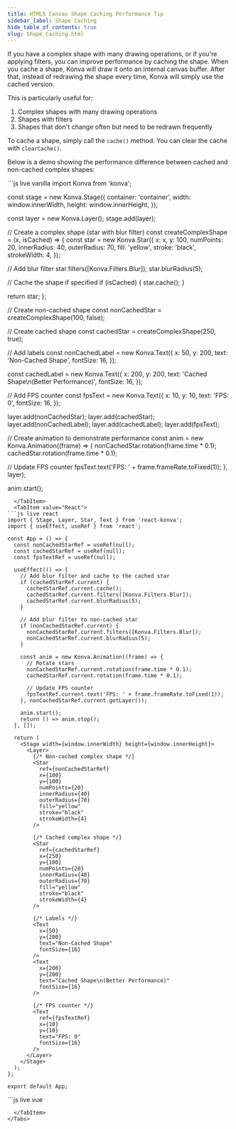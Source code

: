 ```yaml
---
title: HTML5 Canvas Shape Caching Performance Tip
sidebar_label: Shape Caching
hide_table_of_contents: true
slug: Shape_Caching.html
---
```


If you have a complex shape with many drawing operations, or if you're applying filters,
you can improve performance by caching the shape. When you cache a shape, Konva will draw
it onto an internal canvas buffer. After that, instead of redrawing the shape every time,
Konva will simply use the cached version.

This is particularly useful for:
1. Complex shapes with many drawing operations
2. Shapes with filters
3. Shapes that don't change often but need to be redrawn frequently

To cache a shape, simply call the `cache()` method. You can clear the cache with `clearCache()`.

Below is a demo showing the performance difference between cached and non-cached complex shapes:


<Tabs>
  <TabItem value="Vanilla" default>
```js live vanilla
import Konva from 'konva';

const stage = new Konva.Stage({
  container: 'container',
  width: window.innerWidth,
  height: window.innerHeight,
});

const layer = new Konva.Layer();
stage.add(layer);

// Create a complex shape (star with blur filter)
const createComplexShape = (x, isCached) => {
  const star = new Konva.Star({
    x: x,
    y: 100,
    numPoints: 20,
    innerRadius: 40,
    outerRadius: 70,
    fill: 'yellow',
    stroke: 'black',
    strokeWidth: 4,
  });

  // Add blur filter
  star.filters([Konva.Filters.Blur]);
  star.blurRadius(5);

  // Cache the shape if specified
  if (isCached) {
    star.cache();
  }

  return star;
};

// Create non-cached shape
const nonCachedStar = createComplexShape(100, false);

// Create cached shape
const cachedStar = createComplexShape(250, true);

// Add labels
const nonCachedLabel = new Konva.Text({
  x: 50,
  y: 200,
  text: 'Non-Cached Shape',
  fontSize: 16,
});

const cachedLabel = new Konva.Text({
  x: 200,
  y: 200,
  text: 'Cached Shape\n(Better Performance)',
  fontSize: 16,
});

// Add FPS counter
const fpsText = new Konva.Text({
  x: 10,
  y: 10,
  text: 'FPS: 0',
  fontSize: 16,
});

layer.add(nonCachedStar);
layer.add(cachedStar);
layer.add(nonCachedLabel);
layer.add(cachedLabel);
layer.add(fpsText);

// Create animation to demonstrate performance
const anim = new Konva.Animation((frame) => {
  nonCachedStar.rotation(frame.time * 0.1);
  cachedStar.rotation(frame.time * 0.1);
  
  // Update FPS counter
  fpsText.text('FPS: ' + frame.frameRate.toFixed(1));
}, layer);

anim.start();
```
  </TabItem>
  <TabItem value="React">
```js live react
import { Stage, Layer, Star, Text } from 'react-konva';
import { useEffect, useRef } from 'react';

const App = () => {
  const nonCachedStarRef = useRef(null);
  const cachedStarRef = useRef(null);
  const fpsTextRef = useRef(null);

  useEffect(() => {
    // Add blur filter and cache to the cached star
    if (cachedStarRef.current) {
      cachedStarRef.current.cache();
      cachedStarRef.current.filters([Konva.Filters.Blur]);
      cachedStarRef.current.blurRadius(5);
    }

    // Add blur filter to non-cached star
    if (nonCachedStarRef.current) {
      nonCachedStarRef.current.filters([Konva.Filters.Blur]);
      nonCachedStarRef.current.blurRadius(5);
    }

    const anim = new Konva.Animation((frame) => {
      // Rotate stars
      nonCachedStarRef.current.rotation(frame.time * 0.1);
      cachedStarRef.current.rotation(frame.time * 0.1);
      
      // Update FPS counter
      fpsTextRef.current.text('FPS: ' + frame.frameRate.toFixed(1));
    }, nonCachedStarRef.current.getLayer());

    anim.start();
    return () => anim.stop();
  }, []);

  return (
    <Stage width={window.innerWidth} height={window.innerHeight}>
      <Layer>
        {/* Non-cached complex shape */}
        <Star
          ref={nonCachedStarRef}
          x={100}
          y={100}
          numPoints={20}
          innerRadius={40}
          outerRadius={70}
          fill="yellow"
          stroke="black"
          strokeWidth={4}
        />
        
        {/* Cached complex shape */}
        <Star
          ref={cachedStarRef}
          x={250}
          y={100}
          numPoints={20}
          innerRadius={40}
          outerRadius={70}
          fill="yellow"
          stroke="black"
          strokeWidth={4}
        />
        
        {/* Labels */}
        <Text
          x={50}
          y={200}
          text="Non-Cached Shape"
          fontSize={16}
        />
        <Text
          x={200}
          y={200}
          text="Cached Shape\n(Better Performance)"
          fontSize={16}
        />
        
        {/* FPS counter */}
        <Text
          ref={fpsTextRef}
          x={10}
          y={10}
          text="FPS: 0"
          fontSize={16}
        />
      </Layer>
    </Stage>
  );
};

export default App;
```
  </TabItem>
  <TabItem value="Vue">
```js live vue
<template>
  <v-stage :config="stageSize">
    <v-layer ref="layerRef">
      <!-- Non-cached complex shape -->
      <v-star
        ref="nonCachedStarRef"
        :config="starConfig"
      />
      
      <!-- Cached complex shape -->
      <v-star
        ref="cachedStarRef"
        :config="{ ...starConfig, x: 250 }"
      />
      
      <!-- Labels -->
      <v-text :config="nonCachedLabelConfig" />
      <v-text :config="cachedLabelConfig" />
      
      <!-- FPS counter -->
      <v-text
        ref="fpsTextRef"
        :config="fpsConfig"
      />
    </v-layer>
  </v-stage>
</template>

<script setup>
import { ref, onMounted, onUnmounted } from 'vue';
import Konva from 'konva';

const stageSize = {
  width: window.innerWidth,
  height: window.innerHeight
};

const starConfig = {
  x: 100,
  y: 100,
  numPoints: 20,
  innerRadius: 40,
  outerRadius: 70,
  fill: 'yellow',
  stroke: 'black',
  strokeWidth: 4
};

const nonCachedLabelConfig = {
  x: 50,
  y: 200,
  text: 'Non-Cached Shape',
  fontSize: 16
};

const cachedLabelConfig = {
  x: 200,
  y: 200,
  text: 'Cached Shape\n(Better Performance)',
  fontSize: 16
};

const fpsConfig = ref({
  x: 10,
  y: 10,
  text: 'FPS: 0',
  fontSize: 16
});

const layerRef = ref(null);
const nonCachedStarRef = ref(null);
const cachedStarRef = ref(null);
const fpsTextRef = ref(null);
let anim = null;

onMounted(() => {
  // Add blur filter and cache to the cached star
  const cachedStar = cachedStarRef.value.getNode();
  cachedStar.cache();
  cachedStar.filters([Konva.Filters.Blur]);
  cachedStar.blurRadius(5);

  // Add blur filter to non-cached star
  const nonCachedStar = nonCachedStarRef.value.getNode();
  nonCachedStar.filters([Konva.Filters.Blur]);
  nonCachedStar.blurRadius(5);

  anim = new Konva.Animation((frame) => {
    // Rotate stars
    nonCachedStar.rotation(frame.time * 0.1);
    cachedStar.rotation(frame.time * 0.1);
    
    // Update FPS counter
    fpsTextRef.value.getNode().text('FPS: ' + frame.frameRate.toFixed(1));
  }, layerRef.value.getNode());

  anim.start();
});

onUnmounted(() => {
  if (anim) {
    anim.stop();
  }
});
</script>
```
  </TabItem>
</Tabs> 